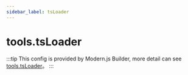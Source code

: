 ```yaml
---
sidebar_label: tsLoader
---
```


# tools.tsLoader

:::tip
This config is provided by Modern.js Builder, more detail can see [tools.tsLoader](https://modernjs.dev/builder/en/api/config-tools.html#tools-tsloader)。
:::


<Main />
